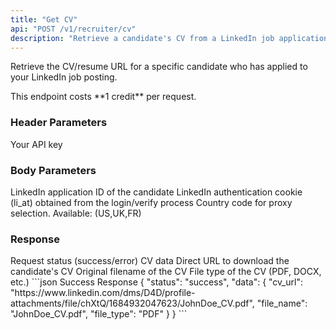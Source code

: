 ```yaml
---
title: "Get CV"
api: "POST /v1/recruiter/cv"
description: "Retrieve a candidate's CV from a LinkedIn job application"
---
```


Retrieve the CV/resume URL for a specific candidate who has applied to your LinkedIn job posting.

<Note>
  This endpoint costs **1 credit** per request.
</Note>

### Header Parameters

<ParamField header="x-api-key" type="string" required>
  Your API key
</ParamField>

### Body Parameters

<ParamField body="application_id" type="string" required>
  LinkedIn application ID of the candidate
</ParamField>

<ParamField body="login_cookie" type="string" required>
  LinkedIn authentication cookie (li_at) obtained from the login/verify process
</ParamField>

<ParamField body="country" type="string" default="FR">
  Country code for proxy selection. Available: (US,UK,FR)
</ParamField>

### Response

<ResponseField name="status" type="string">
  Request status (success/error)
</ResponseField>

<ResponseField name="data" type="object">
  CV data
</ResponseField>

<ResponseField name="data.cv_url" type="string">
  Direct URL to download the candidate's CV
</ResponseField>

<ResponseField name="data.file_name" type="string">
  Original filename of the CV
</ResponseField>

<ResponseField name="data.file_type" type="string">
  File type of the CV (PDF, DOCX, etc.)
</ResponseField>

<ResponseExample>
```json Success Response
{
  "status": "success",
  "data": {
    "cv_url": "https://www.linkedin.com/dms/D4D/profile-attachments/file/chXtQ/1684932047623/JohnDoe_CV.pdf",
    "file_name": "JohnDoe_CV.pdf",
    "file_type": "PDF"
  }
}
```
</ResponseExample>